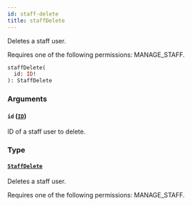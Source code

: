 ```yaml
---
id: staff-delete
title: staffDelete
---
```



Deletes a staff user. 

Requires one of the following permissions: MANAGE_STAFF.

```graphql
staffDelete(
  id: ID!
): StaffDelete
```


### Arguments

#### `id` ([`ID`](../../../developer/api-reference/scalars/id))

ID of a staff user to delete.


### Type

#### [`StaffDelete`](../../../developer/api-reference/objects/staff-delete) 

Deletes a staff user. 

Requires one of the following permissions: MANAGE_STAFF.




